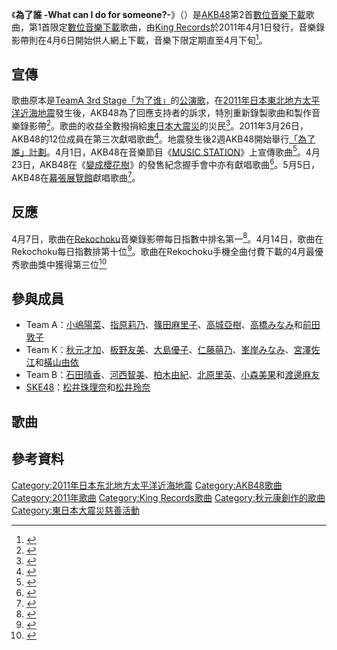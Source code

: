 {{Infobox Single
| Name           = 《為了誰 -What can I do for someone?-》
| Cover=誰かのために -What can I do for someone?-.jpg
| Artist         = [[AKB48|AKB48]]
| Album          =
| A-side         =
| B-side         =
| Released       = 2011年4月1日
| Format         = [[數位音樂下載|數位音樂下載]]
| Recorded       = 2011年
| Genre          = [[J-POP|J-POP]]
| Length         = 4:15
| Label          = [[King_Records|King Records]]
| Writer         = [[秋元康|秋元康]]（作詞）<br/>{{link-ja|井上義正|井上ヨシマサ}}（作曲）
| Producer       = 秋元康
| Certification  =
| Chart position = *第2位（[[iTunes_Store|iTunes Store]]）
| Last single    =《[[變成櫻花樹|變成櫻花樹]]》<br/>（2011年）
| This single    = 音樂下載限定<br/>《'''為了誰 -What can I do for someone?-'''》<br/>（2011年）
| Next single    = 《[[Everyday、髮箍|Everyday、髮箍]]》<br/>（2011年）
| Misc           = 音樂下載限定期直至2011年4月下旬
}}
《'''為了誰 -What can I do for someone?-'''》（{{lang-ja|誰かのために -What can I do for someone?-}}）是[[AKB48|AKB48]]第2首[[數位音樂下載|數位音樂下載]]歌曲，第1首限定[[數位音樂下載|數位音樂下載]]歌曲，由[[King_Records|King Records]]於2011年4月1日發行，音樂錄影帶則在4月6日開始供人網上下載，音樂下限定期直至4月下旬<ref name=kingrecords>{{ja icon}}{{cite web |url=http://www.kingrecords.co.jp/cs/t/t1096/ |title=『誰かのために -What can I do for someone?-＜配信限定チャリティソング＞』配信のご案内 |publisher=[[King_Records|King Records]] |date=2011-03-26 |accessdate=2011-07-10 |deadurl=yes |archiveurl=https://web.archive.org/web/20110813013455/http://www.kingrecords.co.jp/cs/t/t1096/ |archivedate=2011-08-13 }}</ref>。

== 宣傳 ==
歌曲原本是[[TeamA_3rd_Stage「为了谁」|TeamA 3rd Stage「为了谁」]]的[[AKB48劇場公演|公演歌]]，在[[2011年日本東北地方太平洋近海地震|2011年日本東北地方太平洋近海地震]]發生後，AKB48為了回應支持者的訴求，特別重新錄製歌曲和製作音樂錄影帶<ref>{{ja icon}}{{cite web|url=http://mantan-web.jp/2011/03/26/20110326dog00m200038000c.html |title=AKB48  ： 高橋みなみ、大粒の涙で訴え　沖縄国際映画祭で選抜メンバー12人が募金活動 |publisher=mantan-web |date=2011-03-26 |accessdate=2011-07-10 |archiveurl=https://archive.is/20120713024850/http://mantan-web.jp/2011/03/26/20110326dog00m200038000c.html |archivedate=2012-07-13 |deadurl=yes }}</ref>。歌曲的收益全數撥捐給[[東日本大震災|東日本大震災]]的災民<ref>{{ja icon}}{{cite web|url=http://headlines.yahoo.co.jp/hl?a=20110416-00000025-flix-movi |title=AKB48の新曲「Everyday、カチューシャ」の選抜メンバー26人発表　大阪を拠点に活動する姉妹ユニットNMB48から2人が初選抜！ |publisher=Yahoo Japan |date=2011-04-16 |accessdate=2011-07-10 |archiveurl=https://web.archive.org/web/20110420223221/http://headlines.yahoo.co.jp/hl?a=20110416-00000025-flix-movi |archivedate=2011-04-20 |deadurl=yes }}</ref>。2011年3月26日，AKB48的12位成員在第三次{{Link-ja|沖繩國際電影節|沖縄国際映画祭}}獻唱歌曲<ref>{{ja icon}}{{cite web |url=http://www.oimf.jp/cgi-bin/2011/news/index.cgi?c=zoom&pk=184 |title=AKB48沖縄国際映画祭スペシャルライブで運命的名曲「誰かのために」を熱唱 |publisher=沖縄国際映画祭 |date=2011-03-26 |accessdate=2011-07-10 |archive-date=2012-11-30 |archive-url=https://web.archive.org/web/20121130223848/http://www.oimf.jp/cgi-bin/2011/news/index.cgi?c=zoom&pk=184 |dead-url=yes }}</ref>。地震發生後2週AKB48開始舉行[[「為了誰」計劃|「為了誰」計劃]]。4月1日，AKB48在音樂節目《[[MUSIC_STATION|MUSIC STATION]]》上宣傳歌曲<ref>{{ja icon}}{{cite web |url=http://www.tv-asahi.co.jp/music/contents/m_lineup/1054/index2.html |title=2011/04/01 |publisher=MUSIC STATION |date=2011-04-01 |accessdate=2011-07-10 |archive-date=2016-03-04 |archive-url=https://web.archive.org/web/20160304233655/http://www.tv-asahi.co.jp/music/contents/m_lineup/1054/index2.html |dead-url=no }}</ref>。4月23日，AKB48在《[[變成櫻花樹|變成櫻花樹]]》的發售紀念握手會中亦有獻唱歌曲<ref>{{ja icon}}{{cite web|url=http://headlines.yahoo.co.jp/hl?a=20110423-00000013-natalien-musi |title=AKB48前田敦子「もしドラ」挿入歌でソロデビュー決定 |publisher=Yahoo Japan |date=2011-04-23 |accessdate=2011-07-10}}</ref>。5月5日，AKB48在[[幕張展覽館|幕張展覽館]]獻唱歌曲<ref>{{ja icon}}{{cite web|url=http://headlines.yahoo.co.jp/hl?a=20110506-00000010-exp-musi |title=AKB48、楽しんご等が5000人の前でトーク＆ライブ |publisher=Yahoo Japan |date=2011-05-06 |accessdate=2011-07-10}}</ref>。

==反應==
4月7日，歌曲在[[Rekochoku|Rekochoku]]音樂錄影帶每日指數中排名第一<ref>{{ja icon}}{{cite web|url=http://headlines.yahoo.co.jp/hl?a=20110407-00000007-exp-musi |title=AKB48 配信限定チャリティソングで連続1位記録を更新 |publisher=Yahoo Japan |date=2011-04-07 |accessdate=2011-07-10}}</ref>。4月14日，歌曲在Rekochoku每日指數排第十位<ref>{{ja icon}}{{cite web|url=http://headlines.yahoo.co.jp/hl?a=20110414-00000077-bark-musi |title=奥田民生「タビザル★ライダー」レコチョクランキングTOP10入り |publisher=Yahoo Japan |date=2011-04-14 |accessdate=2011-07-10}}</ref>。歌曲在Rekochoku手機全曲付費下載的4月最優秀歌曲獎中獲得第三位<ref>{{ja icon}}{{cite web|url=http://headlines.yahoo.co.jp/hl?a=20110502-00000006-exp-musi |title=中島美嘉 映画「八日目の蝉」主題歌が月間1位に|publisher=Yahoo Japan |date=2011-05-02 |accessdate=2011-07-10}}</ref>

== 參與成員 ==
* Team A：[[小嶋陽菜|小嶋陽菜]]、[[指原莉乃|指原莉乃]]、[[篠田麻里子|篠田麻里子]]、[[高城亞樹|高城亞樹]]、[[高橋みなみ|高橋みなみ]]和[[前田敦子|前田敦子]]
* Team K：[[秋元才加|秋元才加]]、[[板野友美|板野友美]]、[[大島優子|大島優子]]、[[仁藤萌乃|仁藤萌乃]]、[[峯岸みなみ|峯岸みなみ]]、[[宮澤佐江|宮澤佐江]]和[[橫山由依|橫山由依]]
* Team B：[[石田晴香|石田晴香]]、[[河西智美|河西智美]]、[[柏木由紀|柏木由紀]]、[[北原里英|北原里英]]、[[小森美果|小森美果]]和[[渡邊麻友|渡邊麻友]]
* [[SKE48|SKE48]]：[[松井珠理奈|松井珠理奈]]和[[松井玲奈|松井玲奈]]

== 歌曲 ==
{{tracklist
| extra_column    = 編曲
| total_length    = 4:15
| title1          = '''為了誰 -What can I do for someone?-'''<br/>（{{lang|ja|誰かのために -What can I do for someone?-}}）
| writer1         = [[秋元康|秋元康]]和{{link-ja|井上義正|井上ヨシマサ}}
| extra1          = 井上義正
| length1         = 4:15
}}

== 參考資料 ==
{{Reflist}}

{{2011年日本东北地方太平洋近海地震}}
{{AKB48歌曲}}
{{SKE48}}

{{DEFAULTSORT:Dare ka no tame ni - What can I do for someone?-}}
[[Category:2011年日本东北地方太平洋近海地震|Category:2011年日本东北地方太平洋近海地震]]
[[Category:AKB48歌曲|Category:AKB48歌曲]]
[[Category:2011年歌曲|Category:2011年歌曲]]
[[Category:King_Records歌曲|Category:King Records歌曲]]
[[Category:秋元康創作的歌曲|Category:秋元康創作的歌曲]]
[[Category:東日本大震災慈善活動|Category:東日本大震災慈善活動]]